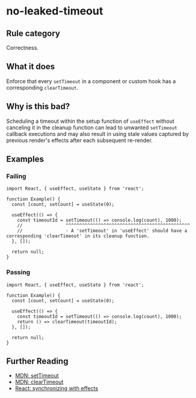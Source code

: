 # no-leaked-timeout

## Rule category

Correctness.

## What it does

Enforce that every `setTimeout` in a component or custom hook has a corresponding `clearTimeout`.

## Why is this bad?

Scheduling a timeout within the setup function of `useEffect` without canceling it in the cleanup function can lead to unwanted `setTimeout` callback executions and may also result in using stale values captured by previous render's effects after each subsequent re-render.

## Examples

### Failing

```tsx
import React, { useEffect, useState } from 'react';

function Example() {
  const [count, setCount] = useState(0);

  useEffect(() => {
    const timeoutId = setTimeout(() => console.log(count), 1000);
    //                ^^^^^^^^^^^^^^^^^^^^^^^^^^^^^^^^^^^^^^^^^^^^^^
    //                - A 'setTimeout' in 'useEffect' should have a corresponding 'clearTimeout' in its cleanup function.
  }, []);

  return null;
}
```

### Passing

```tsx
import React, { useEffect, useState } from 'react';

function Example() {
  const [count, setCount] = useState(0);

  useEffect(() => {
    const timeoutId = setTimeout(() => console.log(count), 1000);
    return () => clearTimeout(timeoutId);
  }, []);

  return null;
}
```

## Further Reading

- [MDN: setTimeout](https://developer.mozilla.org/en-US/docs/Web/API/setTimeout)
- [MDN: clearTimeout](https://developer.mozilla.org/en-US/docs/Web/API/clearTimeout)
- [React: synchronizing with effects](https://react.dev/learn/synchronizing-with-effects#putting-it-all-together)
